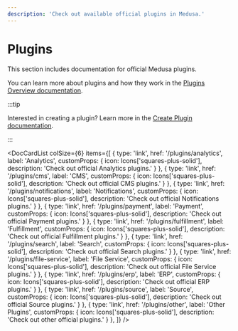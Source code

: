 ---
description: 'Check out available official plugins in Medusa.'
---


# Plugins

This section includes documentation for official Medusa plugins.

You can learn more about plugins and how they work in the [Plugins Overview documentation](../development/plugins/overview.mdx).

:::tip

Interested in creating a plugin? Learn more in the [Create Plugin documentation](../development/plugins/create).

:::

<!-- vale docs.Acronyms = NO -->

<DocCardList colSize={6} items={[
  {
    type: 'link',
    href: '/plugins/analytics',
    label: 'Analytics',
    customProps: {
      icon: Icons['squares-plus-solid'],
      description: 'Check out official Analytics plugins.'
    }
  },
  {
    type: 'link',
    href: '/plugins/cms',
    label: 'CMS',
    customProps: {
      icon: Icons['squares-plus-solid'],
      description: 'Check out official CMS plugins.'
    }
  },
  {
    type: 'link',
    href: '/plugins/notifications',
    label: 'Notifications',
    customProps: {
      icon: Icons['squares-plus-solid'],
      description: 'Check out official Notifications plugins.'
    }
  },
  {
    type: 'link',
    href: '/plugins/payment',
    label: 'Payment',
    customProps: {
      icon: Icons['squares-plus-solid'],
      description: 'Check out official Payment plugins.'
    }
  },
  {
    type: 'link',
    href: '/plugins/fulfillment',
    label: 'Fulfillment',
    customProps: {
      icon: Icons['squares-plus-solid'],
      description: 'Check out official Fulfillment plugins.'
    }
  },
  {
    type: 'link',
    href: '/plugins/search',
    label: 'Search',
    customProps: {
      icon: Icons['squares-plus-solid'],
      description: 'Check out official Search plugins.'
    }
  },
  {
    type: 'link',
    href: '/plugins/file-service',
    label: 'File Service',
    customProps: {
      icon: Icons['squares-plus-solid'],
      description: 'Check out official File Service plugins.'
    }
  },
  {
    type: 'link',
    href: '/plugins/erp',
    label: 'ERP',
    customProps: {
      icon: Icons['squares-plus-solid'],
      description: 'Check out official ERP plugins.'
    }
  },
  {
    type: 'link',
    href: '/plugins/source',
    label: 'Source',
    customProps: {
      icon: Icons['squares-plus-solid'],
      description: 'Check out official Source plugins.'
    }
  },
  {
    type: 'link',
    href: '/plugins/other',
    label: 'Other Plugins',
    customProps: {
      icon: Icons['squares-plus-solid'],
      description: 'Check out other official plugins.'
    }
  },
]} />

<!-- vale docs.Acronyms = YES -->
